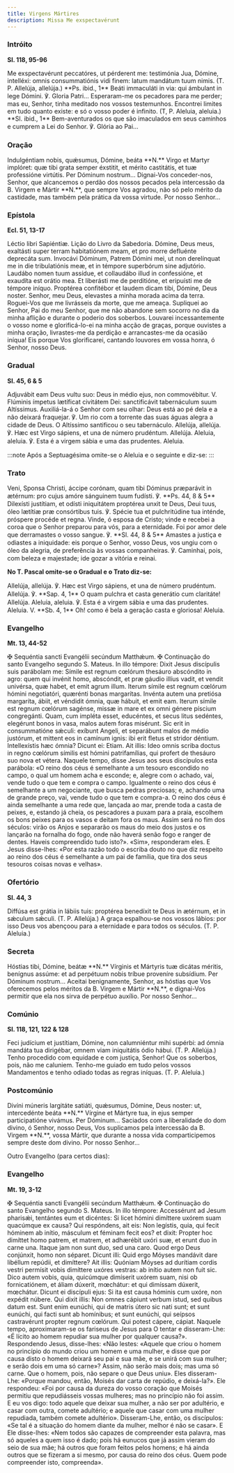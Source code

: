 ```yaml
---
title: Virgens Mártires
description: Missa Me exspectavérunt
---
```


### Intróito

**Sl. 118, 95-96**

<div class="side-by-side not-content">
  <span>
    Me exspectavérunt peccatóres, ut pérderent me: testimónia Jua, Dómine, intelléxi: omnis
    consummatiónis vidi finem: latum mandátum tuum nimis. (T. P. Allelúja, allelúja.) **Ps. ibid.,
    1** Beáti immaculáti in via: qui ámbulant in lege Dómini. ℣. Gloria Patri...
  </span>
  <span>
    Esperaram-me os pecadores para me perder; mas eu, Senhor, tinha meditado nos vossos testemunhos.
    Encontrei limites em tudo quanto existe: e só o vosso poder é infinito. (T, P. Aleluia,
    aleluia.) **Sl. ibid., 1** Bem-aventurados os que são imaculados em seus caminhos e cumprem a
    Lei do Senhor. ℣. Glória ao Pai...
  </span>
</div>

### Oração

<div class="side-by-side not-content">
  <span>
    Indulgéntiam nobis, quǽsumus, Dómine, beáta **N.** Virgo et Martyr implóret: quæ tibi grata
    semper éxstitit, et mérito castitátis, et tuæ professióne virtútis. Per Dóminum nostrum...
  </span>
  <span>
    Dignai-Vos conceder-nos, Senhor, que alcancemos o perdão dos nossos pecados pela intercessão da
    B. Virgem e Mártir **N.**, que sempre Vos agradou, não só pelo mérito da castidade, mas também
    pela prática da vossa virtude. Por nosso Senhor...
  </span>
</div>

### Epístola

**Ecl. 51, 13-17**

<div class="side-by-side not-content">
  <span>Léctio libri Sapiéntiæ.</span>
  <span>Lição do Livro da Sabedoria.</span>
  <span>
    Dómine, Deus meus, exaltásti super terram habitatiónem meam, et pro morre defluénte deprecáta
    sum. Invocávi Dóminum, Patrem Dómini mei, ut non derelínquat me in die tribulatiónis meæ, et in
    témpore superbórum sine adjutório. Laudábo nomen tuum assídue, et collaudábo illud in
    confessióne, et exaudíta est orátio mea. Et liberásti me de perditióne, et eripuísti me de
    témpore iníquo. Proptérea confitébor et laudem dicam tibi, Dómine, Deus noster.
  </span>
  <span>
    Senhor, meu Deus, elevastes a minha morada acima da terra. Roguei-Vos que me livrásseis da
    morte, que me ameaça. Supliquei ao Senhor, Pai do meu Senhor, que me não abandone sem socorro no
    dia da minha aflição e durante o poderio dos soberbos. Louvarei incessantemente o vosso nome e
    glorificá-lo-ei na minha acção de graças, porque ouvistes a minha oração, livrastes-me da
    perdição e arrancastes-me da ocasião iníqua! Eis porque Vos glorificarei, cantando louvores em
    vossa honra, ó Senhor, nosso Deus.
  </span>
</div>

### Gradual

**Sl. 45, 6 & 5**

<div class="side-by-side not-content">
  <span>
    Adjuvábit eam Deus vultu suo: Deus in médio ejus, non commovébitur. V. Flúminis ímpetus
    lætíficat civitátem Dei: sanctificávit tabernáculum suum Altíssimus.
  </span>
  <span>
    Auxiliá-la-á o Senhor com seu olhar: Deus está ao pé dela e a não deixará fraquejar. ℣. Um rio
    com a torrente das suas águas alegra a cidade de Deus. O Altíssimo santificou o seu tabernáculo.
  </span>
  <span>Allelúja, allelúja. ℣. Hæc est Virgo sápiens, et una de número prudéntum. Allelúja.</span>
  <span>Aleluia, aleluia. ℣. Esta é a virgem sábia e uma das prudentes. Aleluia.</span>
</div>

:::note
Após a Septuagésima omite-se o Aleluia e o seguinte e diz-se:
:::

### Trato

<div class="side-by-side not-content">
  <span>
    Veni, Sponsa Christi, áccipe corónam, quam tibi Dóminus præparávit in ætérnum: pro cujus amóre
    sánguinem tuum fudísti. ℣. **Ps. 44, 8 & 5** Dilexísti justítiam, et odísti iniquitátem
    proptérea unxit te Deus, Deui tuus, óleo lætítiæ præ consórtibus tuis. ℣. Spécie tua et
    pulchritúdine tua inténde, próspere procéde et regna.
  </span>
  <span>
    Vinde, ó esposa de Cristo; vinde e recebei a coroa que o Senhor preparou para vós, para a
    eternidade. Foi por amor dele que derramastes o vosso sangue. ℣. **Sl. 44, 8 & 5** Amastes a
    justiça e odiastes a iniquidade: eis porque o Senhor, vosso Deus, vos ungiu com o óleo da
    alegria, de preferência às vossas companheiras. ℣. Caminhai, pois, com beleza e majestade; ide
    gozar a vitória e reinai.
  </span>
</div>

**No T. Pascal omite-se o Gradual e o Trato diz-se:**

<div class="side-by-side not-content">
  <span>
    Allelúja, allelúja. ℣. Hæc est Virgo sápiens, et una de número prudéntum. Allelúja. ℣. **Sap. 4,
    1** O quam pulchra et casta generátio cum claritáte! Allelúja.
  </span>
  <span>
    Aleluia, aleluia. ℣. Esta é a virgem sábia e uma das prudentes. Aleluia. V. **Sb. 4, 1** Oh!
    como é bela a geração casta e gloriosa! Aleluia.
  </span>
</div>

### Evangelho

**Mt. 13, 44-52**

<div class="side-by-side not-content">
  <span>
    <span class="text-red-500">✠</span> Sequéntia sancti Evangélii secúndum Matthǽum.
  </span>
  <span>
    <span class="text-red-500">✠</span> Continuação do santo Evangelho segundo S. Mateus.
  </span>
  <span>
    In illo témpore: Dixit Jesus discípulis suis parábolam me: Símile est regnum cœlórum thesáuro
    abscóndito in agro: quem qui invénit homo, abscóndit, et præ gáudio illíus vadit, et vendit
    univérsa, quæ habet, et emit agrum illum. Iterum símile est regnum cœlórum hómini negotiatóri,
    quærénti bonas margarítas. Invénta autem una pretiósa margaríta, ábiit, et véndidit ómnia, quæ
    hábuit, et emit eam. Iterum símile est regnum cœlórum sagénse, missæ in mare et ex omni génere
    píscium congregánti. Quam, cum impléta esset, educéntes, et secus litus sedéntes, elegérunt
    bonos in vasa, malos autem foras misérunt. Sic erit in consummatióne sǽculi: exíbunt Angeli, et
    separábunt malos de médio justórum, et mittent eos in camínum ignis: ibi erit fletus et stridor
    déntium. Intellexístis hæc ómnia? Dicunt ei: Etiam. Ait illis: Ideo omnis scriba doctus in regno
    cœlórum símilis est hómini patrifamílias, qui profert de thesáuro suo nova et vétera.
  </span>
  <span>
    Naquele tempo, disse Jesus aos seus discípulos esta parábola: «O reino dos céus é semelhante a
    um tesouro escondido no campo, o qual um homem acha e esconde; e, alegre com o achado, vai,
    vende tudo o que tem e compra o campo. Igualmente o reino dos céus é semelhante a um negociante,
    que busca pedras preciosas; e, achando uma de grande preço, vai, vende tudo o que tem e
    compra-a. O reino dos céus é ainda semelhante a uma rede que, lançada ao mar, prende toda a
    casta de peixes, e, estando já cheia, os pescadores a puxam para a praia, escolhem os bons
    peixes para os vasos e deitam fora os maus. Assim será no fim dos séculos: virão os Anjos e
    separarão os maus do meio dos justos e os lançarão na fornalha do fogo, onde não haverá senão
    fogo e ranger de dentes. Haveis compreendido tudo isto?». «Sim», responderam eles. E Jesus
    disse-lhes: «Por esta razão todo o escriba douto no que diz respeito ao reino dos céus é
    semelhante a um pai de família, que tira dos seus tesouros coisas novas e velhas».
  </span>
</div>

### Ofertório

**Sl. 44, 3**

<div class="side-by-side not-content">
  <span>
    Diffúsa est grátia in lábiis tuis: proptérea benedíxit te Deus in ætérnum, et in sǽculum sǽculi.
    (T. P. Allelúja.)
  </span>
  <span>
    A graça espalhou-se nos vossos lábios: por isso Deus vos abençoou para a eternidade e para todos
    os séculos. (T. P. Aleluia.)
  </span>
</div>

### Secreta

<div class="side-by-side not-content">
  <span>
    Hóstias tibi, Dómine, beátæ **N.** Vírginis et Mártyris tuæ dicátas méritis, benígnus assúme: et
    ad perpétuum nobis tríbue proveníre subsídium. Per Dóminum nostrum...
  </span>
  <span>
    Aceitai benignamente, Senhor, as hóstias que Vos oferecemos pelos méritos da B. Virgem e Mártir
    **N.**, e dignai-Vos permitir que ela nos sirva de perpétuo auxílio. Por nosso Senhor...
  </span>
</div>

### Comúnio

**Sl. 118, 121, 122 & 128**

<div class="side-by-side not-content">
  <span>
    Feci judícium et justítiam, Dómine, non calumniéntur mihi supérbi: ad ómnia mandáta tua
    dirigébar, omnem viam iniquitátis ódio hábui. (T. P. Allelúja.)
  </span>
  <span>
    Tenho procedido com equidade e com justiça, Senhor! Que os soberbos, pois, não me caluniem.
    Tenho-me guiado em tudo pelos vossos Mandamentos e tenho odiado todas as regras iníquas. (T. P.
    Aleluia.)
  </span>
</div>

### Postcomúnio

<div class="side-by-side not-content">
  <span>
    Divíni múneris largitáte satiáti, quǽsumus, Dómine, Deus noster: ut, intercedénte beáta **N.**
    Vírgine et Mártyre tua, in ejus semper participatióne vivámus. Per Dóminum...
  </span>
  <span>
    Saciados com a liberalidade do dom divino, ó Senhor, nosso Deus, Vos suplicamos pela intercessão
    da B. Virgem **N.**, vossa Mártir, que durante a nossa vida comparticipemos sempre deste dom
    divino. Por nosso Senhor...
  </span>
</div>

Outro Evangelho (para certos dias):

### Evangelho

**Mt. 19, 3-12**

<div class="side-by-side not-content">
  <span>
    <span class="text-red-500">✠</span> Sequéntia sancti Evangélii secúndum Matthǽum.
  </span>
  <span>
    <span class="text-red-500">✠</span> Continuação do santo Evangelho segundo S. Mateus.
  </span>
  <span>
    In illo témpore: Accessérunt ad Jesum pharisǽi, tentántes eum et dicéntes: Si licet hómini
    dimíttere uxórem suam quacúmque ex causa? Qui respóndens, ait eis: Non legístis, quia, qui fecit
    hóminem ab inítio, másculum et féminam fecit eos? et dixit: Propter hoc dimíttet homo patrem, et
    matrem, et adhærébit uxóri suæ, et erunt duo in carne una. Itaque jam non sunt duo, sed una
    caro. Quod ergo Deus conjúnxit, homo non séparet. Dicunt illi: Quid ergo Móyses mandávit dare
    libéllum repúdii, et dimíttere? Ait illis: Quóniam Móyses ad durítiam cordis vestri permísit
    vobis dimíttere uxóres vestras: ab inítio autem non fuit sic. Dico autem vobis, quia, quicúmque
    dimíserit uxórem suam, nisi ob fornicatiónem, et áliam dúxerit, mœchátur: et qui dimíssam
    dúxerit, mœchátur. Dicunt ei discípuli ejus: Si ita est causa hóminis cum uxóre, non expédit
    núbere. Qui dixit illis: Non omnes cápiunt verbum istud, sed quibus datum est. Sunt enim
    eunúchi, qui de matris útero sic nati sunt; et sunt eunúchi, qui facti sunt ab homínibus; et
    sunt eunúchi, qui seípsos castravérunt propter regnum cœlórum. Qui potest cápere, cápiat.
  </span>
  <span>
    Naquele tempo, aproximaram-se os fariseus de Jesus para O tentar e disseram-Lhe: «É lícito ao
    homem repudiar sua mulher por qualquer causa?». Respondendo Jesus, disse-lhes: «Não lestes:
    «Aquele que criou o homem no princípio do mundo criou um homem e uma mulher, e disse que por
    causa disto o homem deixará seu pai e sua mãe, e se unirá com sua mulher; e serão dois em uma só
    carne»? Assim, não serão mais dois; mas uma só carne. Que o homem, pois, não separe o que Deus
    uniu». Eles disseram-Lhe: «Porque mandou, então, Moisés dar carta de repúdio, e deixá-la?». Ele
    respondeu: «Foi por causa da dureza do vosso coração que Moisés permitiu que repudiásseis vossas
    mulheres; mas no princípio não foi assim. E eu vos digo: todo aquele que deixar sua mulher, a
    não ser por adultério, e casar com outra, comete adultério; e aquele que casar com uma mulher
    repudiada, também comete adultério». Disseram-Lhe, então, os discípulos: «Se tal é a situação do
    homem diante da mulher, melhor é não se casar». E Ele disse-lhes: «Nem todos são capazes de
    compreender esta palavra, mas só aqueles a quem isso é dado; pois há eunucos que já assim vieram
    do seio de sua mãe; há outros que foram feitos pelos homens; e há ainda outros que se fizeram a
    si mesmo, por causa do reino dos céus. Quem pode compreender isto, compreenda».
  </span>
</div>
